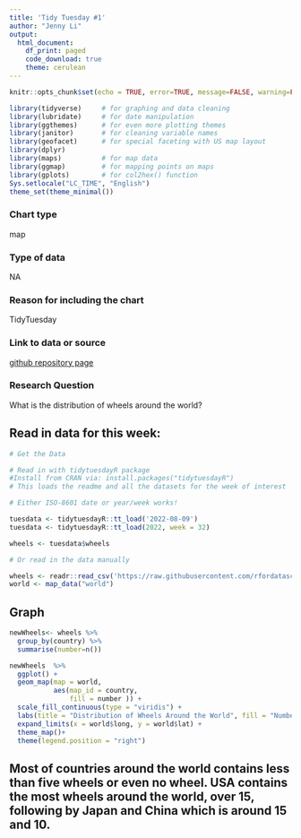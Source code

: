 ```yaml
---
title: 'Tidy Tuesday #1'
author: "Jenny Li"
output: 
  html_document:
    df_print: paged
    code_download: true
    theme: cerulean
---
```


```r
knitr::opts_chunk$set(echo = TRUE, error=TRUE, message=FALSE, warning=FALSE)
```


```r
library(tidyverse)     # for graphing and data cleaning
library(lubridate)     # for date manipulation
library(ggthemes)      # for even more plotting themes
library(janitor)       # for cleaning variable names
library(geofacet)      # for special faceting with US map layout
library(dplyr)
library(maps)          # for map data
library(ggmap)         # for mapping points on maps
library(gplots)        # for col2hex() function
Sys.setlocale("LC_TIME", "English")
theme_set(theme_minimal())       
```

### Chart type
map

### Type of data
NA

### Reason for including the chart
TidyTuesday

### Link to data or source
[github repository page](https://github.com/rfordatascience/tidytuesday/tree/master/data/2022/2022-08-09)

### Research Question
What is the distribution of wheels around the world?

## Read in data for this week: 
```r
# Get the Data

# Read in with tidytuesdayR package 
#Install from CRAN via: install.packages("tidytuesdayR")
# This loads the readme and all the datasets for the week of interest

# Either ISO-8601 date or year/week works!

tuesdata <- tidytuesdayR::tt_load('2022-08-09')
tuesdata <- tidytuesdayR::tt_load(2022, week = 32)

wheels <- tuesdata$wheels

# Or read in the data manually

wheels <- readr::read_csv('https://raw.githubusercontent.com/rfordatascience/tidytuesday/master/data/2022/2022-08-09/wheels.csv')
world <- map_data("world")
```
## Graph
```r
newWheels<- wheels %>% 
  group_by(country) %>% 
  summarise(number=n())

newWheels  %>%
  ggplot() +
  geom_map(map = world,
           aes(map_id = country,
               fill = number )) +
  scale_fill_continuous(type = "viridis") +
  labs(title = "Distribution of Wheels Around the World", fill = "Number of Wheels") +
  expand_limits(x = world$long, y = world$lat) +
  theme_map()+
  theme(legend.position = "right")
```
## Most of countries around the world contains less than five wheels or even no wheel. USA contains the most wheels around the world, over 15, following by Japan and China which is around 15 and 10.


